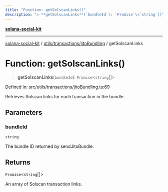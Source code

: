 ```yaml
---
title: "Function: getSolscanLinks()"
description: "> **getSolscanLinks**(`bundleId`): `Promise`\<`string`[]\>"
---
```


[**solana-social-kit**](../../../../README.mdx)

***

[solana-social-kit](../../../../README.mdx) / [utils/transactions/jitoBundling](../README.mdx) / getSolscanLinks

# Function: getSolscanLinks()

> **getSolscanLinks**(`bundleId`): `Promise`\<`string`[]\>

Defined in: [src/utils/transactions/jitoBundling.ts:69](https://github.com/SendArcade/solana-app-kit/blob/bd4b3556b8f469c27ebb06f4df65b3a36b43ba3b/src/utils/transactions/jitoBundling.ts#L69)

Retrieves Solscan links for each transaction in the bundle.

## Parameters

### bundleId

`string`

The bundle ID returned by sendJitoBundle.

## Returns

`Promise`\<`string`[]\>

An array of Solscan transaction links.
